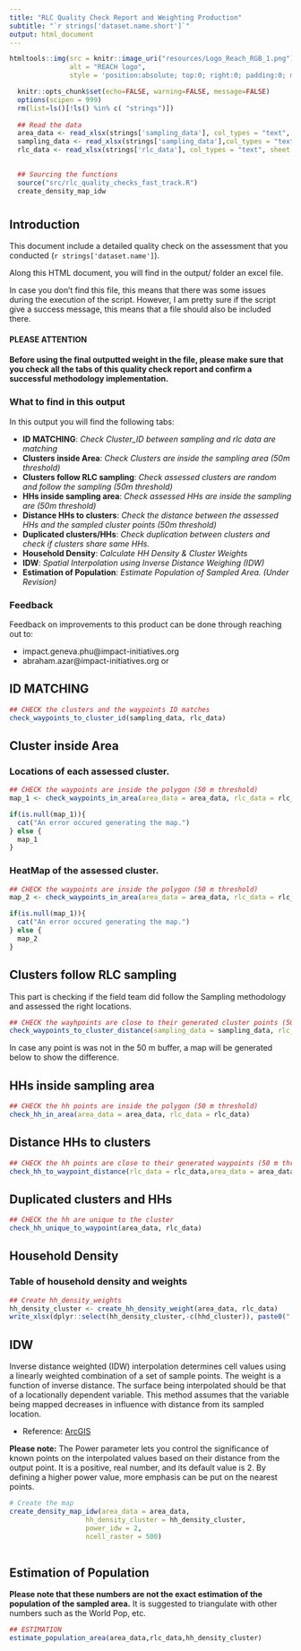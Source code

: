 ```yaml
---
title: "RLC Quality Check Report and Weighting Production"
subtitle: "`r strings['dataset.name.short']`"
output: html_document
---
```


<style>
.tocify-subheader {
  font-size: 0.7em;
}
.tocify-item {
  font-size: 0.85em;
  padding-left: 25px;
  text-indent: 0;
}
</style>

```r
htmltools::img(src = knitr::image_uri("resources/Logo_Reach_RGB_1.png"), 
               alt = "REACH logo",
               style = 'position:absolute; top:0; right:0; padding:0; margin:20; width:250px')
```



```r
  knitr::opts_chunk$set(echo=FALSE, warning=FALSE, message=FALSE)
  options(scipen = 999)
  rm(list=ls()[!ls() %in% c( "strings")])
  
  ## Read the data
  area_data <- read_xlsx(strings['sampling_data'], col_types = "text", sheet = 1)
  sampling_data <- read_xlsx(strings['sampling_data'],col_types = "text", sheet = "select_final_set")
  rlc_data <- read_xlsx(strings['rlc_data'], col_types = "text", sheet = "households")

  
  ## Sourcing the functions
  source("src/rlc_quality_checks_fast_track.R")
  create_density_map_idw
```

# {.tabset}
## Introduction

This document include a detailed quality check on the assessment that you conducted (`r strings['dataset.name']`). 

Along this HTML document, you will find in the output/ folder an excel file. 

In case you don't find this file, this means that there was some issues during the execution of the script. However, I am pretty sure if the script give a success message, this means that a file should also be included there. 

#### <strong>PLEASE ATTENTION</strong>

<h4 style='color: "red"'>Before using the final outputted weight in the file, please make sure that you check all the tabs of this quality check report and confirm a successful methodology implementation. </h4>

### What to find in this output

In this output you will find the following tabs:

* <strong>ID MATCHING</strong>: <em>Check Cluster_ID between sampling and rlc data are matching</em>
* <strong>Clusters inside Area</strong>: <em> Check Clusters are inside the sampling area (50m threshold)</em>
* <strong>Clusters follow RLC sampling</strong>: <em> Check assessed clusters are random and follow the sampling (50m threshold)</em>
* <strong>HHs inside sampling area</strong>: <em> Check assessed HHs are inside the sampling are (50m threshold)</em>
* <strong>Distance HHs to clusters</strong>: <em> Check the distance between the assessed HHs and the sampled cluster points (50m threshold)</em>
* <strong>Duplicated clusters/HHs</strong>: <em> Check duplication between clusters and check if clusters share same HHs.</em>
* <strong>Household Density</strong>: <em> Calculate HH Density & Cluster Weights</em>
* <strong>IDW</strong>: <em>Spatial Interpolation using Inverse Distance Weighing (IDW)</em>
* <strong>Estimation of Population</strong>: <em> Estimate Population of Sampled Area. (Under Revision)</em>

### Feedback

Feedback on improvements to this product can be done through reaching out to: 

* impact.geneva.phu@impact-initiatives.org
* abraham.azar@impact-initiatives.org or 

## ID MATCHING

```r
## CHECK the clusters and the waypoints ID matches
check_waypoints_to_cluster_id(sampling_data, rlc_data)
```

## Cluster inside Area

### Locations of each assessed cluster.

```r
## CHECK the waypoints are inside the polygon (50 m threshold)
map_1 <- check_waypoints_in_area(area_data = area_data, rlc_data = rlc_data,create_heat_map = F)
```


```r
if(is.null(map_1)){
  cat("An error occured generating the map.")
} else {
  map_1
}
```

### HeatMap of the assessed cluster.
```r
## CHECK the waypoints are inside the polygon (50 m threshold)
map_2 <- check_waypoints_in_area(area_data = area_data, rlc_data = rlc_data,create_heat_map = T)
```

```r
if(is.null(map_1)){
  cat("An error occured generating the map.")
} else {
  map_2
}
```

## Clusters follow RLC sampling

This part is checking if the field team did follow the Sampling methodology and assessed the right locations.
```r
## CHECK the wayhpoints are close to their generated cluster points (50 m threshold)
check_waypoints_to_cluster_distance(sampling_data = sampling_data, rlc_data = rlc_data,area_data = area_data)
```
In case any point is was not in the 50 m buffer, a map will be generated below to show the difference.

## HHs inside sampling area

```r
## CHECK the hh points are inside the polygon (50 m threshold)
check_hh_in_area(area_data = area_data, rlc_data = rlc_data)
```

## Distance HHs to clusters

```r
## CHECK the hh points are close to their generated waypoints (50 m threshold)
check_hh_to_waypoint_distance(rlc_data = rlc_data,area_data = area_data)
```

## Duplicated clusters and HHs

```r
## CHECK the hh are unique to the cluster
check_hh_unique_to_waypoint(area_data, rlc_data)
```

## Household Density

### Table of household density and weights

```r
## Create hh_density_weights
hh_density_cluster <- create_hh_density_weight(area_data, rlc_data)
write_xlsx(dplyr::select(hh_density_cluster,-c(hhd_cluster)), paste0("./output/", strings['dataset.name.short'], "_hhd_density_cluster_weight_", strings['out_date'],".xlsx"))
```


## IDW

Inverse distance weighted (IDW) interpolation determines cell values using a linearly weighted combination of a set of sample points. The weight is a function of inverse distance. The surface being interpolated should be that of a locationally dependent variable. This method assumes that the variable being mapped decreases in influence with distance from its sampled location.

- Reference: <a href="https://pro.arcgis.com/en/pro-app/latest/tool-reference/3d-analyst/how-idw-works.htm#:~:text=The%20Power%20parameter%20lets%20you,put%20on%20the%20nearest%20points.">ArcGIS</a>

<strong> Please note:</strong> The Power parameter lets you control the significance of known points on the interpolated values based on their distance from the output point. It is a positive, real number, and its default value is 2. By defining a higher power value, more emphasis can be put on the nearest points.

```r
# Create the map
create_density_map_idw(area_data = area_data,
                   hh_density_cluster = hh_density_cluster,
                   power_idw = 2,
                   ncell_raster = 500)
                   
```



## Estimation of Population

<strong>Please note that these numbers are not the exact estimation of the population of the sampled area.</strong> 
It is suggested to triangulate with other numbers such as the World Pop, etc. 

```r
## ESTIMATION
estimate_population_area(area_data,rlc_data,hh_density_cluster)
```

